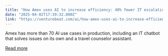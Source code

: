 ```yaml
---
title: "How Amex uses AI to increase efficiency: 40% fewer IT escalations, 85% travel assistance boost"
date: "2025-04-02T17:39:32.000Z"
link: "https://venturebeat.com/ai/how-amex-uses-ai-to-increase-efficiency-40-fewer-it-escalations-85-travel-assistance-boost/"
---
```


Amex has more than 70 AI use cases in production, including an IT chatbot that solves issues on its own and a travel counselor assistant.

[Read more](https://venturebeat.com/ai/how-amex-uses-ai-to-increase-efficiency-40-fewer-it-escalations-85-travel-assistance-boost/)
